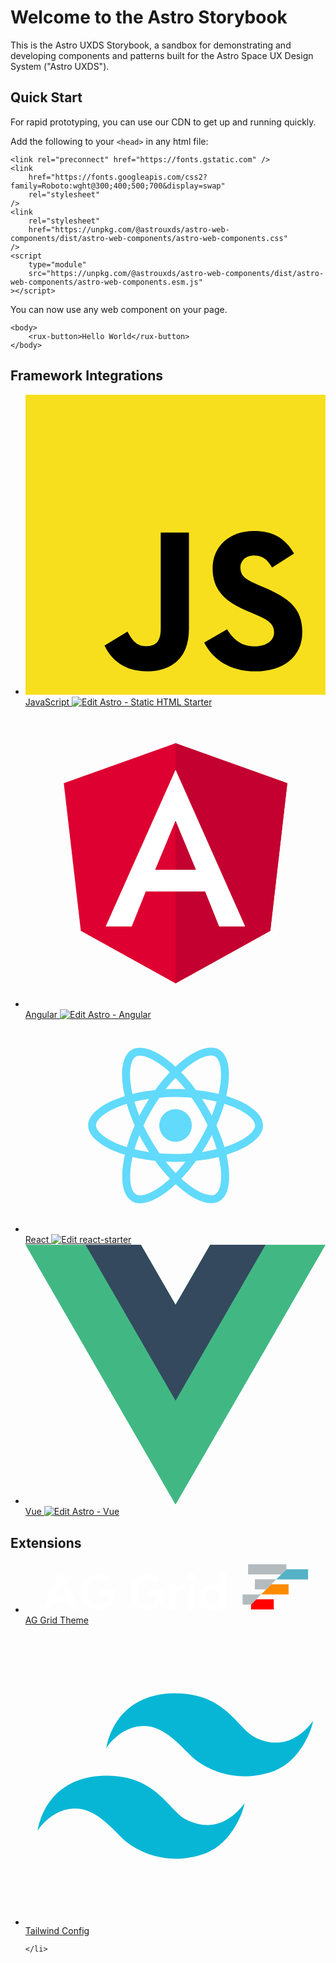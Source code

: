 
<Meta title="Astro UXDS/Start Here" />

# Welcome to the Astro Storybook

This is the Astro UXDS Storybook, a sandbox for demonstrating and developing components and patterns built for
the Astro Space UX Design System ("Astro UXDS"). 

## Quick Start

For rapid prototyping, you can use our CDN to get up and running quickly. 

Add the following to your `<head>` in any html file: 

```
<link rel="preconnect" href="https://fonts.gstatic.com" />
<link
    href="https://fonts.googleapis.com/css2?family=Roboto:wght@300;400;500;700&display=swap"
    rel="stylesheet"
/>
<link
    rel="stylesheet"
    href="https://unpkg.com/@astrouxds/astro-web-components/dist/astro-web-components/astro-web-components.css"
/>
<script
    type="module"
    src="https://unpkg.com/@astrouxds/astro-web-components/dist/astro-web-components/astro-web-components.esm.js"
></script>
```

You can now use any web component on your page. 

```
<body>
    <rux-button>Hello World</rux-button>
</body>
```

## Framework Integrations

<style>
    {`
  .frameworks {
    display: grid;
    grid-template-columns: repeat(1, minmax(0, 1fr));
    gap: 2rem;
    list-style: none;
  }
  @media (min-width: 1024px) {
    .frameworks {
      grid-template-columns: repeat(3, minmax(0, 1fr));
    }
  }
  .framework {
    text-align: center;
    border-radius: var(--radius-base);
    border: 1px solid var(--color-background-interactive-default);
    cursor: pointer;
  }
  .framework .sbdocs {
    padding: 1rem;
    display: flex;
    flex-direction: column;
    align-items: center;
    font-size: 1.5rem;
  }
  .framework:hover {
    border-color: var(--color-background-interactive-hover);
  }
  .framework:hover .sbdocs-a {
    color: var(--color-background-interactive-hover);
  }
  .framework .sbdocs svg {
    margin-bottom: 2rem;
    width: 100px;
    height: 100px;
  }
`}
</style>

<ul class="frameworks">
    <li class="framework">
        <a href="?path=/docs/frameworks-javascript--page">
            <svg xmlns="http://www.w3.org/2000/svg" viewBox="0 0 630 630">
                <path fill="#f7df1e" d="M0 0h630v630H0z" />
                <path d="M423.2 492.19c12.69 20.72 29.2 35.95 58.4 35.95 24.53 0 40.2-12.26 40.2-29.2 0-20.3-16.1-27.49-43.1-39.3l-14.8-6.35c-42.72-18.2-71.1-41-71.1-89.2 0-44.4 33.83-78.2 86.7-78.2 37.64 0 64.7 13.1 84.2 47.4l-46.1 29.6c-10.15-18.2-21.1-25.37-38.1-25.37-17.34 0-28.33 11-28.33 25.37 0 17.76 11 24.95 36.4 35.95l14.8 6.34c50.3 21.57 78.7 43.56 78.7 93 0 53.3-41.87 82.5-98.1 82.5-54.98 0-90.5-26.2-107.88-60.54zm-209.13 5.13c9.3 16.5 17.76 30.45 38.1 30.45 19.45 0 31.72-7.61 31.72-37.2v-201.3h59.2v202.1c0 61.3-35.94 89.2-88.4 89.2-47.4 0-74.85-24.53-88.81-54.075z" />
            </svg>
            JavaScript
        </a>
        <a
            href="https://codesandbox.io/s/github/RocketCommunicationsInc/astro-starter-kits/tree/main/html"
            target="_blank"
        >
            <img
                alt="Edit Astro - Static HTML Starter"
                src="https://codesandbox.io/static/img/play-codesandbox.svg"
            />
        </a>
    </li>
    <li class="framework">
        <a href="?path=/docs/frameworks-angular--page">
            <svg xmlns="http://www.w3.org/2000/svg" viewBox="0 0 250 250">
                <path
                    fill="#dd0031"
                    d="M125 30 31.9 63.2l14.2 123.1L125 230l78.9-43.7 14.2-123.1z"
                />
                <path
                    fill="#c3002f"
                    d="M125 30v22.2-.1V230l78.9-43.7 14.2-123.1L125 30z"
                />
                <path
                    d="M125 52.1 66.8 182.6h21.7l11.7-29.2h49.4l11.7 29.2H183L125 52.1zm17 83.3h-34l17-40.9 17 40.9z"
                    fill="#fff"
                />
            </svg>
            Angular
        </a>
        <a
            href="https://codesandbox.io/s/github/RocketCommunicationsInc/astro-starter-kits/tree/main/angular?file=/src/app/app.component.html"
            target="_blank"
        >
            <img
                alt="Edit Astro - Angular"
                src="https://codesandbox.io/static/img/play-codesandbox.svg"
            />
        </a>
    </li>
    <li class="framework">
        <a href="?path=/docs/frameworks-react--page">
            <svg xmlns="http://www.w3.org/2000/svg" viewBox="0 0 841.9 595.3">
                <g fill="#61DAFB">
                    <path d="M666.3 296.5c0-32.5-40.7-63.3-103.1-82.4 14.4-63.6 8-114.2-20.2-130.4-6.5-3.8-14.1-5.6-22.4-5.6v22.3c4.6 0 8.3.9 11.4 2.6 13.6 7.8 19.5 37.5 14.9 75.7-1.1 9.4-2.9 19.3-5.1 29.4-19.6-4.8-41-8.5-63.5-10.9-13.5-18.5-27.5-35.3-41.6-50 32.6-30.3 63.2-46.9 84-46.9V78c-27.5 0-63.5 19.6-99.9 53.6-36.4-33.8-72.4-53.2-99.9-53.2v22.3c20.7 0 51.4 16.5 84 46.6-14 14.7-28 31.4-41.3 49.9-22.6 2.4-44 6.1-63.6 11-2.3-10-4-19.7-5.2-29-4.7-38.2 1.1-67.9 14.6-75.8 3-1.8 6.9-2.6 11.5-2.6V78.5c-8.4 0-16 1.8-22.6 5.6-28.1 16.2-34.4 66.7-19.9 130.1-62.2 19.2-102.7 49.9-102.7 82.3 0 32.5 40.7 63.3 103.1 82.4-14.4 63.6-8 114.2 20.2 130.4 6.5 3.8 14.1 5.6 22.5 5.6 27.5 0 63.5-19.6 99.9-53.6 36.4 33.8 72.4 53.2 99.9 53.2 8.4 0 16-1.8 22.6-5.6 28.1-16.2 34.4-66.7 19.9-130.1 62-19.1 102.5-49.9 102.5-82.3zm-130.2-66.7c-3.7 12.9-8.3 26.2-13.5 39.5-4.1-8-8.4-16-13.1-24-4.6-8-9.5-15.8-14.4-23.4 14.2 2.1 27.9 4.7 41 7.9zm-45.8 106.5c-7.8 13.5-15.8 26.3-24.1 38.2-14.9 1.3-30 2-45.2 2-15.1 0-30.2-.7-45-1.9-8.3-11.9-16.4-24.6-24.2-38-7.6-13.1-14.5-26.4-20.8-39.8 6.2-13.4 13.2-26.8 20.7-39.9 7.8-13.5 15.8-26.3 24.1-38.2 14.9-1.3 30-2 45.2-2 15.1 0 30.2.7 45 1.9 8.3 11.9 16.4 24.6 24.2 38 7.6 13.1 14.5 26.4 20.8 39.8-6.3 13.4-13.2 26.8-20.7 39.9zm32.3-13c5.4 13.4 10 26.8 13.8 39.8-13.1 3.2-26.9 5.9-41.2 8 4.9-7.7 9.8-15.6 14.4-23.7 4.6-8 8.9-16.1 13-24.1zM421.2 430c-9.3-9.6-18.6-20.3-27.8-32 9 .4 18.2.7 27.5.7 9.4 0 18.7-.2 27.8-.7-9 11.7-18.3 22.4-27.5 32zm-74.4-58.9c-14.2-2.1-27.9-4.7-41-7.9 3.7-12.9 8.3-26.2 13.5-39.5 4.1 8 8.4 16 13.1 24 4.7 8 9.5 15.8 14.4 23.4zM420.7 163c9.3 9.6 18.6 20.3 27.8 32-9-.4-18.2-.7-27.5-.7-9.4 0-18.7.2-27.8.7 9-11.7 18.3-22.4 27.5-32zm-74 58.9c-4.9 7.7-9.8 15.6-14.4 23.7-4.6 8-8.9 16-13 24-5.4-13.4-10-26.8-13.8-39.8 13.1-3.1 26.9-5.8 41.2-7.9zm-90.5 125.2c-35.4-15.1-58.3-34.9-58.3-50.6 0-15.7 22.9-35.6 58.3-50.6 8.6-3.7 18-7 27.7-10.1 5.7 19.6 13.2 40 22.5 60.9-9.2 20.8-16.6 41.1-22.2 60.6-9.9-3.1-19.3-6.5-28-10.2zM310 490c-13.6-7.8-19.5-37.5-14.9-75.7 1.1-9.4 2.9-19.3 5.1-29.4 19.6 4.8 41 8.5 63.5 10.9 13.5 18.5 27.5 35.3 41.6 50-32.6 30.3-63.2 46.9-84 46.9-4.5-.1-8.3-1-11.3-2.7zm237.2-76.2c4.7 38.2-1.1 67.9-14.6 75.8-3 1.8-6.9 2.6-11.5 2.6-20.7 0-51.4-16.5-84-46.6 14-14.7 28-31.4 41.3-49.9 22.6-2.4 44-6.1 63.6-11 2.3 10.1 4.1 19.8 5.2 29.1zm38.5-66.7c-8.6 3.7-18 7-27.7 10.1-5.7-19.6-13.2-40-22.5-60.9 9.2-20.8 16.6-41.1 22.2-60.6 9.9 3.1 19.3 6.5 28.1 10.2 35.4 15.1 58.3 34.9 58.3 50.6-.1 15.7-23 35.6-58.4 50.6zM320.8 78.4z" />
                    <circle cx="420.9" cy="296.5" r="45.7" />
                    <path d="M520.5 78.1z" />
                </g>
            </svg>
            React
        </a>
        <a
            target="_blank"
            href="https://codesandbox.io/s/github/RocketCommunicationsInc/astro-starter-kits/tree/main/react?fontsize=14&hidenavigation=1&theme=dark"
        >
            <img
                alt="Edit react-starter"
                src="https://codesandbox.io/static/img/play-codesandbox.svg"
            />
        </a>
    </li>
    <li class="framework">
        <a href="?path=/docs/frameworks-vue--page">
            <svg viewBox="0 0 261.76 226.69" xmlns="http://www.w3.org/2000/svg">
                <path
                    d="m161.096.001-30.224 52.35L100.647.002H-.005L130.872 226.69 261.749 0z"
                    fill="#41b883"
                />
                <path
                    d="m161.096.001-30.224 52.35L100.647.002H52.346l78.526 136.01L209.398.001z"
                    fill="#34495e"
                />
            </svg>
            Vue
        </a>
        <a
            target="_blank"
            href="https://codesandbox.io/s/github/RocketCommunicationsInc/astro-starter-kits/tree/main/vue"
        >
            <img
                alt="Edit Astro - Vue"
                src="https://codesandbox.io/static/img/play-codesandbox.svg"
            />
        </a>
    </li>
</ul>


## Extensions 

<ul class="frameworks">
    <li class="framework">
        <a href="?path=/docs/themes-ag-grid--ag-grid">
            <svg viewBox="0 0 235 40" xmlns="http://www.w3.org/2000/svg" fillRule="evenodd" clipRule="evenodd" strokeLinejoin="round" strokeMiterlimit="2">
                <path d="M205.993 25.658v-7.946h-13.541l-7.947 7.946h21.488Z" fill="#ff8b00" fillRule="nonzero"/>
                <path d="M221.25 5.95h-16.974l-8.01 7.947h24.984V5.951Z" fill="#55b2c6" fillRule="nonzero"/>
                <path d="m176.622 33.605 4.07-4.069h13.73v7.947h-17.8v-3.878Z" fill="red" fillRule="nonzero"/>
                <path d="M179.61 21.78h8.773l8.01-7.946H179.61v7.946ZM170.01 33.605h6.612l7.883-7.947h-14.494v7.947ZM204.276 5.95l-4.068 4.07H174.27V2.072h30.006V5.95Z" fill="#b4bbbf" fillRule="nonzero"/>
                <path d="M33.84 32.206H21.378l-2.162 5.34H13.75l11.507-26.954h4.768L41.53 37.546h-5.53l-2.162-5.34Zm-1.717-4.26L27.609 16.95l-4.514 10.998h9.028ZM117.437 20.509c1.589-2.352 5.594-2.607 7.247-2.607v4.578c-2.034 0-4.069.063-5.277.953-1.207.89-1.843 2.098-1.843 3.56v10.553h-4.959V17.902h4.768l.064 2.607Z" fill="#fff" fillRule="nonzero"/>
                <path fill="#fff" d="M127.418 17.902h4.958v19.644h-4.958zM127.418 9.13h4.958v5.848h-4.958z"/>
                <path d="M156.979 9.13v28.416h-4.768l-.127-2.988a8.31 8.31 0 0 1-2.67 2.48c-1.081.572-2.416.89-3.942.89-1.335 0-2.606-.255-3.687-.7-1.144-.508-2.162-1.144-2.988-2.034a9.573 9.573 0 0 1-1.97-3.179c-.51-1.207-.7-2.606-.7-4.132 0-1.525.254-2.924.7-4.196.508-1.271 1.144-2.352 1.97-3.242.826-.89 1.844-1.589 2.988-2.098 1.144-.508 2.352-.762 3.687-.762 1.526 0 2.797.254 3.878.826 1.08.572 1.97 1.335 2.67 2.416V9.193h4.959v-.064Zm-10.426 24.538c1.653 0 2.924-.572 3.941-1.653 1.017-1.08 1.526-2.542 1.526-4.322 0-1.78-.509-3.18-1.526-4.323-1.017-1.081-2.288-1.653-3.941-1.653-1.59 0-2.925.572-3.878 1.653-1.017 1.08-1.526 2.543-1.526 4.323 0 1.78.509 3.178 1.526 4.259 1.017 1.144 2.288 1.716 3.878 1.716M70.202 22.352H57.933v4.26h6.993c-.19 2.161-1.017 3.814-2.416 5.15-1.398 1.27-3.178 1.906-5.467 1.906-1.271 0-2.48-.254-3.497-.699a7.025 7.025 0 0 1-2.733-1.97c-.763-.827-1.335-1.844-1.78-3.052-.445-1.208-.636-2.48-.636-3.942 0-1.462.19-2.733.636-3.941.381-1.208 1.017-2.162 1.78-3.052.763-.826 1.653-1.462 2.733-1.97a9.115 9.115 0 0 1 3.56-.7c2.67 0 4.705.636 6.103 1.908l3.306-3.306c-2.48-1.907-5.658-2.925-9.408-2.925-2.098 0-4.006.318-5.722 1.018-1.716.699-3.179 1.589-4.386 2.797A12.074 12.074 0 0 0 44.2 18.22c-.635 1.717-.953 3.624-.953 5.658 0 2.035.318 3.942 1.017 5.658.7 1.717 1.59 3.179 2.797 4.387a12.074 12.074 0 0 0 4.387 2.797c1.716.7 3.623 1.017 5.658 1.017 2.034 0 3.877-.318 5.53-1.017 1.653-.7 3.052-1.59 4.196-2.797 1.144-1.208 2.034-2.67 2.67-4.387.636-1.716.954-3.623.954-5.658v-.826c-.191-.127-.255-.445-.255-.7M108.982 22.352h-12.27v4.26h6.993c-.19 2.161-1.017 3.814-2.416 5.15-1.398 1.27-3.178 1.906-5.467 1.906-1.271 0-2.48-.254-3.496-.699a7.025 7.025 0 0 1-2.734-1.97c-.763-.827-1.335-1.844-1.78-3.052-.445-1.208-.636-2.48-.636-3.942 0-1.462.191-2.733.636-3.941.381-1.208 1.017-2.162 1.78-3.052.763-.826 1.653-1.462 2.734-1.97a9.115 9.115 0 0 1 3.56-.7c2.67 0 4.704.636 6.103 1.908l3.305-3.306c-2.479-1.907-5.658-2.925-9.408-2.925-2.098 0-4.005.318-5.722 1.018-1.716.699-3.178 1.589-4.386 2.797a12.074 12.074 0 0 0-2.798 4.386c-.635 1.717-.953 3.624-.953 5.658 0 2.035.318 3.942 1.017 5.658.7 1.717 1.59 3.179 2.797 4.387a12.074 12.074 0 0 0 4.387 2.797c1.716.7 3.623 1.017 5.658 1.017 2.034 0 3.878-.318 5.53-1.017 1.653-.7 3.052-1.59 4.196-2.797 1.145-1.208 2.035-2.67 2.67-4.387.636-1.716.954-3.623.954-5.658v-.826c-.19-.127-.254-.445-.254-.7" fill="#fff" fillRule="nonzero"/>
            </svg> 
            AG Grid Theme
        </a>
    </li>
    <li class="framework">
        <a href="?path=/docs/themes-tailwind--page">
            <svg width="1000" height="1000" viewBox="0 0 1000 1000" fill="none" xmlns="http://www.w3.org/2000/svg">
                <path d="M489.5 226.499C328 231.632 280 346.999 269 409.499C283.333 386.332 328.5 335.5 395 335.5C472.5 335.5 531.5 422 567.5 449C611.237 481.803 699.123 525.115 814.5 490C906.5 462 949.167 364.332 958.5 317.999C914 378.499 846.5 414.838 763 371.999C705.5 342.499 662.5 221 489.5 226.499Z" fill="#07B6D5"/>
                <path d="M261 500.999C99.5 506.132 51.5 621.499 40.5 683.999C54.8333 660.832 100 610 166.5 610C244 610 303 696.5 339 723.5C382.737 756.303 470.623 799.615 586 764.5C678 736.5 720.667 638.832 730 592.499C685.5 652.999 618 689.338 534.5 646.499C477 616.999 434 495.5 261 500.999Z" fill="#07B6D5"/>
            </svg>
            Tailwind Config
        </a>
        
    </li>
    
    
</ul>

